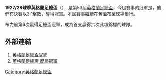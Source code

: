 '''1927/28球季英格蘭足總盃'''（{{lang-en|FA Cup}}），是第53屆[[英格蘭足總盃|英格蘭足總盃]]，今屆賽事的冠軍是{{fc|布力般流浪}}，他們在決賽以3:1擊敗{{fc|哈特斯菲爾德}}，奪得冠軍。本屆賽事繼續在[[舊溫布萊球場|舊溫布萊球場]]舉行。

布力般第6次贏得足總盃冠軍，成為首支贏得六次此項錦標的球隊。

==外部連結==
#[http://www.thefa.com/thefacup 英格蘭足總盃官網]{{Webarchive|url=https://wayback.archive-it.org/all/20120424194609/http://www.thefa.com/TheFACup |date=2012-04-24 }}
#[http://www.worldfootball.net/winner/eng-fa-cup/ 英格蘭足總盃 歷屆冠軍]{{Wayback|url=http://www.worldfootball.net/winner/eng-fa-cup/ |date=20190102002248 }}

{{英格兰足总杯}}

[[Category:英格蘭足總盃|Category:英格蘭足總盃]]


{{soccer-stub}}